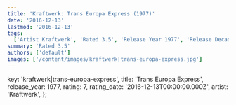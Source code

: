```yaml
---
title: 'Kraftwerk: Trans Europa Express (1977)'
date: '2016-12-13'
lastmod: '2016-12-13'
tags:
  ['Artist Kraftwerk', 'Rated 3.5', 'Release Year 1977', 'Release Decade 1970']
summary: 'Rated 3.5'
authors: ['default']
images: ['/content/images/kraftwerk|trans-europa-express.jpg']
---
```


  key: 'kraftwerk|trans-europa-express',
  title: 'Trans Europa Express',
  release_year: 1977,
  rating: 7,
  rating_date: '2016-12-13T00:00:00.000Z',
  artist: 'Kraftwerk',
};

<MusicRating data={data} />
